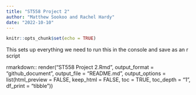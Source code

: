 ```yaml
---
title: "ST558 Project 2"
author: "Matthew Sookoo and Rachel Hardy"
date: "2022-10-10"
---
```


```r
knitr::opts_chunk$set(echo = TRUE)
```

This sets up everything
we need to run this in the console and save as an r script

rmarkdown:: render("ST558 Project 2.Rmd",
                   output_format = "github_document",
                   output_file = "README.md",
                   output_options = list(html_preview = FALSE, keep_html = FALSE, toc = TRUE, toc_depth = "1", df_print = "tibble"))
